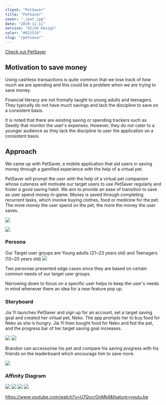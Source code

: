 ```yaml
---
client: "PetSaver"
title: "PetSaver"
cover: "./pet.jpg"
date: "2019-11-11"
service: "UI/UX Design"
color: "#921514"
slug: "/petsaver"
---
```

[Check out PetSaver](https://www.figma.com/proto/t4xCdlNXbTZZgaFvollWTr/Main-Screen?node-id=15%3A59&scaling=scale-down)

## Motivation to save money

Using cashless transactions is quite common that we lose track of how much we are spending and this could be a problem when we are trying to save money.

Financial literacy are not fromally taught to young adults and teenagers. They typically do not have much savings and lack the discipline to save on a consistent basis.

It is noted that there are existing saving or spending trackers such as Seedly that monitor the user's expenses. However, they do not cater to a younger audience as they lack the discipline to user the application on a consistent basis. 

## Approach

We came up with PetSaver, a mobile application that aid users in saving money through a gamified experience with the help of a virtual pet. 

PetSaver will prompt the user with the help of a virtual pet companion whose cuteness will motivate our target users to use PetSaver regularly and foster a good saving habit.
We aim to provide an ease of transition to save as user spend money in-game. Money is saved through completing recurrent tasks, which involve buying clothes, food or medicine for the pet. The more money the user spend on the pet, the more the money the user saves.

![](./designprocess.jpg)


![](./UserStudy.jpg)

### Persona

Our Target user groups are Young adults (21~23 years old) and Teenagers (13~20 years old) 
![](./Personas.jpg)

Two personas presented edge cases since they are based on certain common needs of our target user groups.

Narrowing down to focus on a specific user helps to keep the user's needs in mind whenever there an idea for a new feature pop up.

### Storyboard

Jia Yi launches PetSaver and sign up for an account, set a target saving goal and created her virtual pet, Neko. The app prompts her to buy food for Neko as she is hungry. Jia Yi then bought food for Neko and fed the pet, and the progress bar of her target saving goal increases.

![](./s1.jpg)
![](./s0.jpg)

Brandon can accessorise his pet and compare his saving progress with his friends on the leaderboard which encourage him to save more.

![](./s2.jpg)

### Affinity Diagram


![](./ad.jpg)
![](./adi.jpg)
![](./first.jpg)
![](./second.jpg)


https://www.youtube.com/watch?v=U7QycrOnMk4&feature=youtu.be
